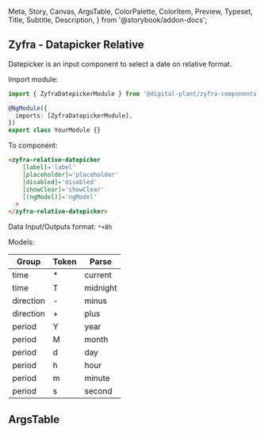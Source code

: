   Meta,
  Story,
  Canvas,
  ArgsTable,
  ColorPalette,
  ColorItem,
  Preview,
  Typeset,
  Title,
  Subtitle,
  Description,
} from '@storybook/addon-docs';

## Zyfra - Datapicker Relative

<Subtitle>Datepicker is an input component to select a date on relative format.</Subtitle>

Import module:

```typescript
import { ZyfraDatepickerModule } from '@digital-plant/zyfra-components';

@NgModule({
  imports: [ZyfraDatepickerModule],
})
export class YourModule {}
```

To component:

```html
<zyfra-relative-datepicker
    [label]='label'
    [placeholder]='placeholder'
    [disabled]='disabled'
    [showClear]='showClear'
    [(ngModel)]='ngModel'
  >
</zyfra-relative-datepicker>
```

Data Input/Outputs format: `*+8h`

Models:

| Group     | Token | Parse    |
|-----------|-------|----------|
| time      | *     | current  |
| time      | T     | midnight |
| direction | -     | minus    |
| direction | +     | plus     |
| period    | Y     | year     |
| period    | M     | month    |
| period    | d     | day      |
| period    | h     | hour     |
| period    | m     | minute   |
| period    | s     | second   |


## ArgsTable

<ArgsTable of={ZyfraRelativeDatepickerComponent} />
